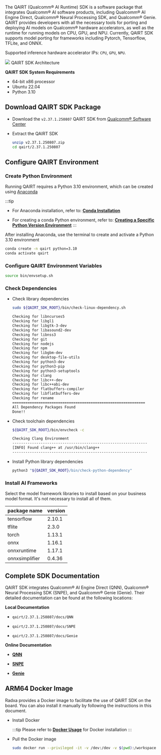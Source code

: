 The QAIRT (Qualcomm® AI Runtime) SDK is a software package that integrates Qualcomm® AI software products,
including Qualcomm® AI Engine Direct, Qualcomm® Neural Processing SDK, and Qualcomm® Genie.
QAIRT provides developers with all the necessary tools for porting and deploying AI models on Qualcomm® hardware accelerators,
as well as the runtime for running models on CPU, GPU, and NPU.
Currently, QAIRT SDK supports model porting for frameworks including Pytorch, Tensorflow, TFLite, and ONNX.

Supported inference hardware accelerator IPs: `CPU`, `GPU`, `NPU`.

<div style={{ textAlign: "center" }}>
  <img src="/en/img/dragon/q6a/qairt_arch.webp" style={{ width: "65%" }} />
  QAIRT SDK Architecture
</div>

**QAIRT SDK System Requirements**

- 64-bit x86 processor
- Ubuntu 22.04
- Python 3.10

## Download QAIRT SDK Package

- Download the `v2.37.1.250807` QAIRT SDK from [Qualcomm® Software Center](https://softwarecenter.qualcomm.com/api/download/software/sdks/Qualcomm_AI_Runtime_Community/All/2.37.1.250807/v2.37.1.250807.zip)

- Extract the QAIRT SDK

    <NewCodeBlock tip="X86 Linux PC" type="PC">

  ```bash
  unzip v2.37.1.250807.zip
  cd qairt/2.37.1.250807
  ```

    </NewCodeBlock>

## Configure QAIRT Environment

### Create Python Environment

Running QAIRT requires a Python 3.10 environment, which can be created using [Anaconda](https://www.anaconda.com/download/success)

:::tip

- For Anaconda installation, refer to: [**Conda Installation**](../virtual-env/conda_install)

- For creating a conda Python environment, refer to: [**Creating a Specific Python Version Environment**](../virtual-env/conda_use#creating-a-specific-python-version-environment)
  :::

After installing Anaconda, use the terminal to create and activate a Python 3.10 environment

<NewCodeBlock tip="X86 Linux PC" type="PC">

```bash
conda create -n qairt python=3.10
conda activate qairt
```

</NewCodeBlock>

### Configure QAIRT Environment Variables

<NewCodeBlock tip="X86 Linux PC" type="PC">

```bash
source bin/envsetup.sh
```

</NewCodeBlock>

### Check Dependencies

- Check library dependencies

    <NewCodeBlock tip="X86 Linux PC" type="PC">

  ```bash
  sudo ${QAIRT_SDK_ROOT}/bin/check-linux-dependency.sh
  ```

    </NewCodeBlock>

  ```bash
  Checking for libncurses5
  Checking for libgl1
  Checking for libgtk-3-dev
  Checking for libasound2-dev
  Checking for libnss3
  Checking for git
  Checking for nodejs
  Checking for npm
  Checking for libgbm-dev
  Checking for desktop-file-utils
  Checking for python3-dev
  Checking for python3-pip
  Checking for python3-setuptools
  Checking for clang
  Checking for libc++-dev
  Checking for libc++abi-dev
  Checking for flatbuffers-compiler
  Checking for libflatbuffers-dev
  Checking for rename
  =============================================================
  All Dependency Packages Found
  Done!!
  ```

- Check toolchain dependencies

    <NewCodeBlock tip="X86 Linux PC" type="PC">

  ```bash
  ${QAIRT_SDK_ROOT}/bin/envcheck -c
  ```

    </NewCodeBlock>

  ```bash
  Checking Clang Environment
  --------------------------------------------------------------
  [INFO] Found clang++ at /usr/bin/clang++
  --------------------------------------------------------------
  ```

- Install Python library dependencies

    <NewCodeBlock tip="X86 Linux PC" type="PC">

  ```bash
  python3 "${QAIRT_SDK_ROOT}/bin/check-python-dependency"
  ```

    </NewCodeBlock>

### Install AI Frameworks

Select the model framework libraries to install based on your business model format. It's not necessary to install all of them.

| package name   | version |
| -------------- | ------- |
| tensorflow     | 2.10.1  |
| tflite         | 2.3.0   |
| torch          | 1.13.1  |
| onnx           | 1.16.1  |
| onnxruntime    | 1.17.1  |
| onnxsimplifier | 0.4.36  |

## Complete SDK Documentation

QAIRT SDK integrates Qualcomm® AI Engine Direct (QNN), Qualcomm® Neural Processing SDK (SNPE), and Qualcomm® Genie (Genie).
Their detailed documentation can be found at the following locations:

**Local Documentation**

- `qairt/2.37.1.250807/docs/QNN`

- `qairt/2.37.1.250807/docs/SNPE`

- `qairt/2.37.1.250807/docs/Genie`

**Online Documentation**

- [**QNN**](https://docs.qualcomm.com/bundle/publicresource/topics/80-63442-50/introduction.html)

- [**SNPE**](https://docs.qualcomm.com/bundle/publicresource/topics/80-63442-2/overview.html)

- [**Genie**](https://docs.qualcomm.com/bundle/publicresource/topics/80-63442-100/introduction.html?product=1601111740062489)

## ARM64 Docker Image

Radxa provides a Docker image to facilitate the use of QAIRT SDK on the board. You can also install it manually by following the instructions in this document.

- Install Docker

  :::tip
  Please refer to [**Docker Usage**](../virtual-env/docker_use) for Docker installation
  :::

- Pull the Docker image

  ```bash
  sudo docker run --privileged -it -v /dev:/dev -v $(pwd):/workspace --name qairt-sdk radxazifeng278/qairt-npu:v1.0 /bin/bash
  ```
